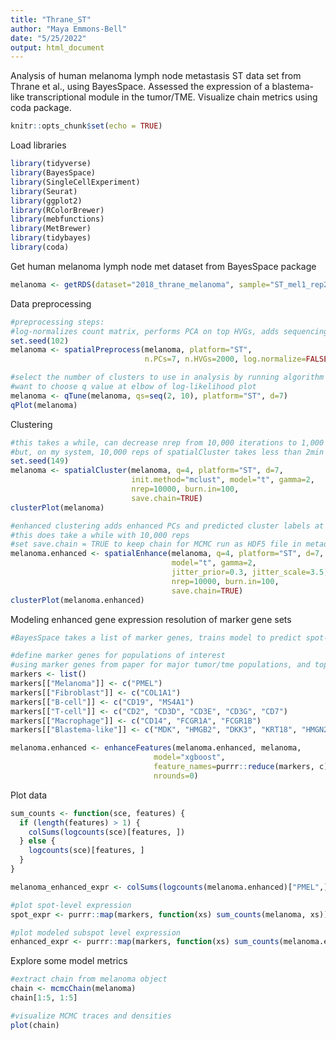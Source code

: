 ```yaml
---
title: "Thrane_ST"
author: "Maya Emmons-Bell"
date: "5/25/2022"
output: html_document
---
```


Analysis of human melanoma lymph node metastasis ST data set from Thrane et al., using BayesSpace. 
Assessed the expression of a blastema-like transcriptional module in the tumor/TME. 
Visualize chain metrics using coda package. 

```r
knitr::opts_chunk$set(echo = TRUE)
```


Load libraries 
```r
library(tidyverse)
library(BayesSpace)
library(SingleCellExperiment)
library(Seurat)
library(ggplot2)
library(RColorBrewer)
library(mebfunctions)
library(MetBrewer)
library(tidybayes)
library(coda)
```


Get human melanoma lymph node met dataset from BayesSpace package 
```r
melanoma <- getRDS(dataset="2018_thrane_melanoma", sample="ST_mel1_rep2")

```

Data preprocessing 
```r

#preprocessing steps:
#log-normalizes count matrix, performs PCA on top HVGs, adds sequencing metadata   
set.seed(102)
melanoma <- spatialPreprocess(melanoma, platform="ST", 
                              n.PCs=7, n.HVGs=2000, log.normalize=FALSE)

#select the number of clusters to use in analysis by running algorithm with sequence of values for q
#want to choose q value at elbow of log-likelihood plot
melanoma <- qTune(melanoma, qs=seq(2, 10), platform="ST", d=7)
qPlot(melanoma)

```

Clustering
```r

#this takes a while, can decrease nrep from 10,000 iterations to 1,000 for demonstration 
#but, on my system, 10,000 reps of spatialCluster takes less than 2min
set.seed(149)
melanoma <- spatialCluster(melanoma, q=4, platform="ST", d=7,
                           init.method="mclust", model="t", gamma=2,
                           nrep=10000, burn.in=100,
                           save.chain=TRUE)
clusterPlot(melanoma)

#enhanced clustering adds enhanced PCs and predicted cluster labels at subspot resolution to a new SCE
#this does take a while with 10,000 reps 
#set save.chain = TRUE to keep chain for MCMC run as HDF5 file in metadata(sce)$h5.chain
melanoma.enhanced <- spatialEnhance(melanoma, q=4, platform="ST", d=7,
                                    model="t", gamma=2,
                                    jitter_prior=0.3, jitter_scale=3.5,
                                    nrep=10000, burn.in=100,
                                    save.chain=TRUE)
clusterPlot(melanoma.enhanced)
```

Modeling enhanced gene expression resolution of marker gene sets 
```r

#BayesSpace takes a list of marker genes, trains model to predict spot-level gene expression, then fitted model predicts subspot expression from subspot enhanced PC vectors

#define marker genes for populations of interest
#using marker genes from paper for major tumor/tme populations, and top 3 genes from each blastema NMF module for blastema-like marker gens
markers <- list()
markers[["Melanoma"]] <- c("PMEL")
markers[["Fibroblast"]] <- c("COL1A1")
markers[["B-cell"]] <- c("CD19", "MS4A1")
markers[["T-cell"]] <- c("CD2", "CD3D", "CD3E", "CD3G", "CD7")
markers[["Macrophage"]] <- c("CD14", "FCGR1A", "FCGR1B")
markers[["Blastema-like"]] <- c("MDK", "HMGB2", "DKK3", "KRT18", "HMGN2", "F3", "KRT4", "PDGFRA")

melanoma.enhanced <- enhanceFeatures(melanoma.enhanced, melanoma,
                                model="xgboost",
                                feature_names=purrr::reduce(markers, c),
                                nrounds=0)

```

Plot data
```r

sum_counts <- function(sce, features) {
  if (length(features) > 1) {
    colSums(logcounts(sce)[features, ])
  } else {
    logcounts(sce)[features, ]
  }
}

melanoma_enhanced_expr <- colSums(logcounts(melanoma.enhanced)["PMEL",])

#plot spot-level expression
spot_expr <- purrr::map(markers, function(xs) sum_counts(melanoma, xs))

#plot modeled subspot level expression
enhanced_expr <- purrr::map(markers, function(xs) sum_counts(melanoma.enhanced, xs))
```

Explore some model metrics
```r
#extract chain from melanoma object
chain <- mcmcChain(melanoma)
chain[1:5, 1:5]

#visualize MCMC traces and densities 
plot(chain)

```

